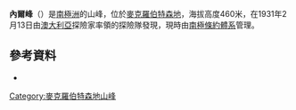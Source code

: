 {{coord|67|50|S|66|37|E|display=title}}

'''內爾峰'''（{{lang-en|Neill Peak}}）是[[南極洲|南極洲]]的山峰，位於[[麦克·罗伯逊地|麥克羅伯特森地]]，海拔高度460米，在1931年2月13日由[[澳大利亞|澳大利亞]]探險家率領的探險隊發現，現時由[[南極條約體系|南極條約體系]]管理。

==參考資料==
*{{usgs-gazetteer}}
{{MacRobertsonLand-geo-stub}}
{{DEFAULTSORT:Neill Peak}}
[[Category:麥克羅伯特森地山峰|Category:麥克羅伯特森地山峰]]